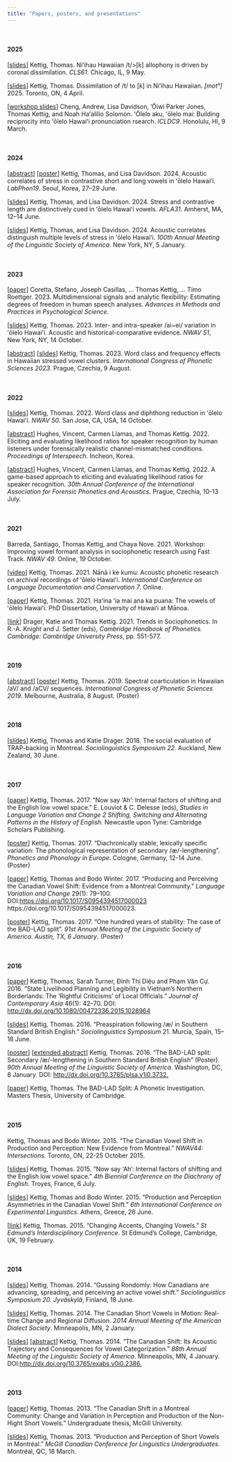 ```yaml
---
title: "Papers, posters, and presentations"
---
```


<br>

#### 2025

[[slides](papers_etc/Kettig2025CLS_slides.pdf)] Kettig, Thomas. Niʻihau Hawaiian /t/>[k] allophony is driven by coronal dissimilation. _CLS61_. Chicago, IL, 9 May. 

[[slides](papers_etc/Kettig2025moth_slides.pdf)] Kettig, Thomas. Dissimilation of /t/ to [k] in Niʻihau Hawaiian. _[motʰ]_ 2025. Toronto, ON, 4 April. 

[[workshop slides](papers_etc/ChengEtAl2025_talkstory.pdf)] Cheng, Andrew, Lisa Davidson, ‘Ōiwi Parker Jones, Thomas Kettig, and Noah Haʻalilio Solomon. ʻŌlelo aku, ʻōlelo mai: Building reciprocity into ʻōlelo Hawaiʻi pronunciation rsearch. _ICLDC9_. Honolulu, HI, 9 March.

<br>

#### 2024

[[abstract](papers_etc/KettigDavidson2024LabPhon19_abstract.pdf)]
[[poster](papers_etc/KettigDavidson2024LabPhon_Poster.jpg)] Kettig, Thomas, and Lisa Davidson. 2024. Acoustic correlates of stress in contrastive short and long vowels in ʻōlelo Hawaiʻi. _LabPhon19_. Seoul, Korea, 27–29 June. 

[[slides](papers_etc/KettigDavidson2024AFLA_slides.pdf)] Kettig, Thomas, and Lisa Davidson. 2024. Stress and contrastive length are distinctively cued in ʻōlelo Hawaiʻi vowels. _AFLA31_. Amherst, MA, 12–14 June.

[[slides](papers_etc/KettigDavidson2024LSA_slides.pdf)] Kettig, Thomas, and Lisa Davidson. 2024. Acoustic correlates distinguish multiple levels of stress in ʻōlelo Hawaiʻi. _100th Annual Meeting of the Linguistic Society of America_. New York, NY, 5 January.  


<br>

#### 2023

[[paper](https://osf.io/preprints/psyarxiv/q8t2k)] Coretta, Stefano, Joseph Casillas, … Thomas Kettig, … Timo Roettger. 2023. Multidimensional signals and analytic flexibility: Estimating degrees of freedom in human speech analyses. _Advances in Methods and Practices in Psychological Science_.  

[[slides](papers_etc/Kettig2023NWAV51_slides.pdf)] Kettig, Thomas. 2023. Inter- and intra-speaker /ai~ei/ variation in ʻōlelo Hawaiʻi. Acoustic and historical-comparative evidence. _NWAV 51_, New York, NY, 14 October.  

[[abstract](papers_etc/Kettig2023ICPhS_abstract.pdf)] [[slides](papers_etc/Kettig2023ICPhS_slides.pdf)] Kettig, Thomas. 2023. Word class and frequency effects in Hawaiian stressed vowel clusters. _International Congress of Phonetic Sciences 2023_. Prague, Czechia, 9 August.

<br>

#### 2022
[[slides](papers_etc/Kettig2022NWAV50_slides.pdf)] Kettig, Thomas. 2022. Word class and diphthong reduction in ʻōlelo Hawaiʻi. _NWAV 50_. San Jose, CA, USA, 14 October.  

[[abstract](https://vincent-hughes.com/wp-content/uploads/2022/06/490_paper.pdf)] Hughes, Vincent, Carmen Llamas, and Thomas Kettig. 2022. Eliciting and evaluating likelihood ratios for speaker recognition by human listeners under forensically realistic channel-mismatched conditions. _Proceedings of Interspeech_. Incheon, Korea.  

[[abstract](papers_etc/HughesLlamasKettig2022IAFPA30_abstract.pdf)] Hughes, Vincent, Carmen Llamas, and Thomas Kettig. 2022. A game-based approach to eliciting and evaluating likelihood ratios for speaker recognition. _30th Annual Conference of the International Association for Forensic Phonetics and Acoustics_. Prague, Czechia, 10-13 July.  

<br>

#### 2021

Barreda, Santiago, Thomas Kettig, and Chaya Nove. 2021. Workshop: Improving vowel formant analysis in sociophonetic research using Fast Track. _NWAV 49_. Online, 19 October.  

[[video](https://youtu.be/PdPxQGXSX64?si=L9T25u1TVCq-kIXl)] Kettig, Thomas. 2021. Nānā i ke kumu: Acoustic phonetic research on archival recordings of ʻōlelo Hawaiʻi. _International Conference on Language Documentation and Conservation 7_. Online.  

[[paper](https://scholarspace.manoa.hawaii.edu/server/api/core/bitstreams/49cdaa29-f832-43d3-bb57-1c2b7d5694f3/content)] Kettig, Thomas. 2021. Haʻina ʻia mai ana ka puana: The vowels of ʻōlelo Hawaiʻi. PhD Dissertation, University of Hawaiʻi at Mānoa.  

[[link](https://doi.org/10.1017/9781108644198)] Drager, Katie and Thomas Kettig. 2021. Trends in Sociophonetics. In R.-A. Knight and J. Setter (eds), _Cambridge Handbook of Phonetics. Cambridge: Cambridge University Press_, pp. 551-577.  

<br>

#### 2019

[[abstract](https://assta.org/proceedings/ICPhS2019/papers/ICPhS_3607.pdf)] [[poster](papers_etc/Kettig2019ICPhS_poster.pdf)] Kettig, Thomas. 2019. Spectral coarticulation in Hawaiian /aV/ and /aCV/ sequences. _International Congress of Phonetic Sciences 2019_. Melbourne, Australia, 8 August. (Poster)

<br>

#### 2018

[[slides](papers_etc/KettigDrager2018SocioSymposium22_slides.pptx)] Kettig, Thomas and Katie Drager. 2018. The social evaluation of TRAP-backing in Montreal. _Sociolinguistics Symposium 22_. Auckland, New Zealand, 30 June.  

<br>

#### 2017

[[paper](papers_etc/Kettig2017Now_Say_Ah.pdf)] Kettig, Thomas. 2017. “Now say ‘Ah’: Internal factors of shifting and the English low vowel space.” E. Louviot & C. Delesse (eds), _Studies in Language Variation and Change 2 Shifting, Switching and Alternating Patterns in the History of English_. Newcastle upon Tyne: Cambridge Scholars Publishing.  

[[poster](papers_etc/Kettig2017PAPE_poster.pdf)] Kettig, Thomas. 2017. “Diachronically stable, lexically specific variation: The phonological representation of secondary /æ/-lengthening”. _Phonetics and Phonology in Europe_. Cologne, Germany, 12-14 June. (Poster)  

[[paper](papers_etc/KettigWinter2017LVC.pdf)]  Kettig, Thomas and Bodo Winter. 2017. “Producing and Perceiving the Canadian Vowel Shift: Evidence from a Montreal Community.” _Language Variation and Change_ 29(1): 79–100. DOI:[https://doi.org/10.1017/S0954394517000023](https://doi.org/10.1017/S0954394517000023.) https://doi.org/10.1017/S0954394517000023.  

[[poster](papers_etc/Kettig2017LSA_poster.pdf)] Kettig, Thomas. 2017. “One hundred years of stability: The case of the BAD-LAD split”. _91st Annual Meeting of the Linguistic Society of America. Austin, TX, 6 January_. (Poster)  

<br>

#### 2016

[[paper](http://dx.doi.org/10.1080/00472336.2015.1028964)] Kettig, Thomas, Sarah Turner, Đinh Thị Diệu and Phạm Văn Cự. 2016. “State Livelihood Planning and Legibility in Vietnam’s Northern Borderlands: The ‘Rightful Criticisms’ of Local Officials.” _Journal of Contemporary Asia_ 46(1): 42–70. DOI: [http://dx.doi.org/10.1080/00472336.2015.1028964](http://dx.doi.org/10.1080/00472336.2015.1028964)

[[slides](papers_etc/Kettig2016SocioSymposium21_slides.pdf)] Kettig, Thomas. 2016. “Preaspiration following /æ/ in Southern Standard British English.” _Sociolinguistics Symposium_ 21. Murcia, Spain, 15–18 June.  

[[poster](papers_etc/Kettig2016LSA_poster.pdf)] [[extended abstract](https://doi.org/10.3765/plsa.v1i0.3732)] Kettig, Thomas. 2016. “The BAD-LAD split: Secondary /æ/-lengthening in Southern Standard British English” (Poster). _90th Annual Meeting of the Linguistic Society of America_. Washington, DC, 8 January. DOI: [http://dx.doi.org/10.3765/plsa.v1i0.3732.](http://dx.doi.org/10.3765/plsa.v1i0.3732)  

[[paper](papers_etc/Kettig2016MPhil.pdf)] Kettig, Thomas. The BAD-LAD Split: A Phonetic Investigation. Masters Thesis, University of Cambridge.  

<br>

#### 2015

Kettig, Thomas and Bodo Winter. 2015. “The Canadian Vowel Shift in Production and Perception: New Evidence from Montreal.” _NWAV44: Intersections_. Toronto, ON, 22-25 October 2015.

[[slides](papers_etc/Kettig2015Now_Say_Ah_slides.pdf)] Kettig, Thomas. 2015. “Now say ‘Ah’: Internal factors of shifting and the English low vowel space.” _4th Biennial Conference on the Diachrony of English_. Troyes, France, 6 July.

[[slides](papers_etc/KettigWinter2015ExLing_slides.pdf)] Kettig, Thomas and Bodo Winter. 2015. “Production and Perception Asymmetries in the Canadian Vowel Shift.” _6th International Conference on Experimental Linguistics_. Athens, Greece, 26 June.

[[link](papers_etc/Kettig2015SocioSymposium20_slides.pdf)] Kettig, Thomas. 2015. “Changing Accents, Changing Vowels.” _St Edmund’s Interdisciplinary Conference_. St Edmund’s College, Cambridge, UK, 19 February.

<br>

#### 2014

[[slides](papers_etc/Kettig2014SocioSymposium20_slides.pdf)] Kettig, Thomas. 2014. “Gussing Rondomly: How Canadians are advancing, spreading, and perceiving an active vowel shift.” _Sociolinguistics Symposium 20. Jyväskylä_, Finland, 18 June.

[[slides](papers_etc/Kettig2014ADS_slides.pdf)] Kettig, Thomas. 2014. The Canadian Short Vowels in Motion: Real-time Change and Regional Diffusion. _2014 Annual Meeting of the American Dialect Society_. Minneapolis, MN, 2 January.

[[slides](papers_etc/Kettig2014LSA_slides.pdf)] [[abstract](papers_etc/Kettig2014LSA_abstract.pdf)] Kettig, Thomas. 2014. “The Canadian Shift: Its Acoustic Trajectory and Consequences for Vowel Categorization.” _88th Annual Meeting of the Linguistic Society of America_. Minneapolis, MN, 4 January. DOI:[http://dx.doi.org/10.3765/exabs.v0i0.2386.](http://dx.doi.org/10.3765/exabs.v0i0.2386)

<br>

#### 2013

[[paper](papers_etc/Kettig2013UndergradThesis.pdf)] Kettig, Thomas. 2013. "The Canadian Shift in a Montreal Community: Change and Variation in Perception and Production of the Non-Hight Short Vowels." Undergraduate thesis, McGill University.

[[slides](papers_etc/Kettig2013McCCLU_slides.pdf)] Kettig, Thomas. 2013. “Production and Perception of Short Vowels in Montréal.” _McGill Canadian Conference for Linguistics Undergraduates_. Montréal, QC, 18 March.
